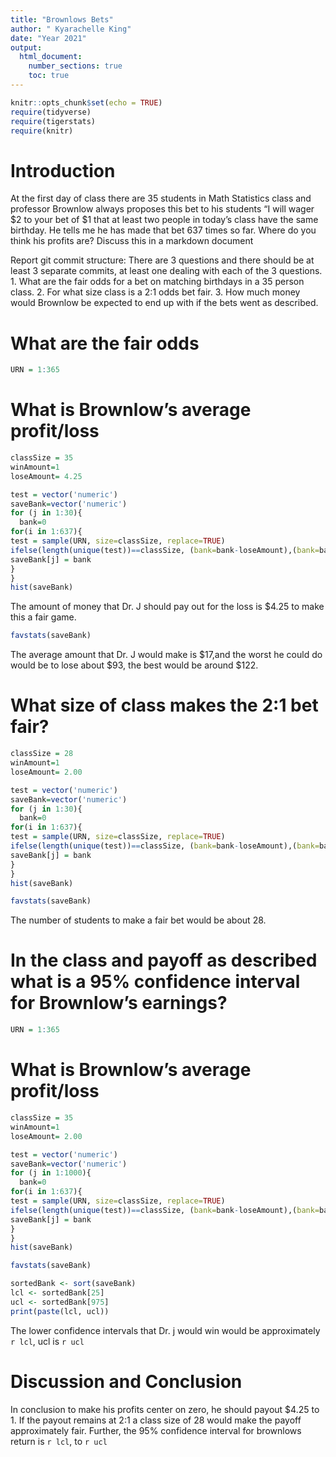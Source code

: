 ```yaml
---
title: "Brownlows Bets"
author: " Kyarachelle King"
date: "Year 2021"
output: 
  html_document:
    number_sections: true
    toc: true
---
```


```r
knitr::opts_chunk$set(echo = TRUE)
require(tidyverse)
require(tigerstats)
require(knitr)
```


<!-- We recommend you use git branches -- create a separate branch for each major section i.e. Introduction, Methods, Results, Inferential Results, and Discussion and Conclusions - leave the YAML block untouched until the final merge where you put in your own name !-->

# Introduction

<!--In this section you explain what you are trying to show.  Where did the data come from?  What is the research or other question you are trying to answer?!-->

 At the first day of class there are 35 students in Math Statistics class and professor Brownlow always proposes this bet to his students "I will wager $2 to your bet of $1 that at least two people in today's class have  the same birthday.  He tells me he has made that bet 637 times so far. Where do you think his profits are? Discuss this in a markdown document
 
Report git commit structure:
There are 3 questions and there should be at least 3 separate commits, at least one dealing with each of the 3 questions.
1. What are the fair odds for a bet on matching birthdays in a 35 person class.
2. For what size class is a 2:1 odds bet fair.
3. How much money would Brownlow be expected to end up with if the bets went as described.

# What are the fair odds  


<!--Decide on your methods:  In this section explain the approach you will take to attack the issue --- how will you decide on a likely estimate of professor Brownlow's earnings or losses after 637 bets. Also explain how you construct a 95% confidence interval about your estimate of his winnings !-->

```r
URN = 1:365
```

#  What is Brownlow's average profit/loss

```r
classSize = 35
winAmount=1
loseAmount= 4.25

test = vector('numeric')
saveBank=vector('numeric')
for (j in 1:30){
  bank=0
for(i in 1:637){
test = sample(URN, size=classSize, replace=TRUE)
ifelse(length(unique(test))==classSize, (bank=bank-loseAmount),(bank=bank+winAmount))
saveBank[j] = bank
}
}
hist(saveBank)

```

The amount of money that Dr. J should pay out for the loss is $4.25 to make this a fair game. 

```r
favstats(saveBank)
```
The average amount that Dr. J would make is $17,and the worst he could do would be to lose about $93, the best would be around $122.

#  What size of class makes the 2:1 bet fair?  
<!--Explain and display the results of your method of coming up with the estimate of professor Brownlows betting profits!-->

```r
classSize = 28
winAmount=1
loseAmount= 2.00

test = vector('numeric')
saveBank=vector('numeric')
for (j in 1:30){
  bank=0
for(i in 1:637){
test = sample(URN, size=classSize, replace=TRUE)
ifelse(length(unique(test))==classSize, (bank=bank-loseAmount),(bank=bank+winAmount))
saveBank[j] = bank
}
}
hist(saveBank)

```

```r
favstats(saveBank)
```

The number of students to make a fair bet would be about 28.

# In the class and payoff as described what is a 95% confidence interval for Brownlow's earnings?
  
<!--Explain and display your method of coming up with a 95% confidence interval of  professor Brownlows winnings (or losings)-->

```r
URN = 1:365
```

# What is Brownlow's average profit/loss

```r
classSize = 35
winAmount=1
loseAmount= 2.00

test = vector('numeric')
saveBank=vector('numeric')
for (j in 1:1000){
  bank=0
for(i in 1:637){
test = sample(URN, size=classSize, replace=TRUE)
ifelse(length(unique(test))==classSize, (bank=bank-loseAmount),(bank=bank+winAmount))
saveBank[j] = bank
}
}
hist(saveBank)

```

```r
favstats(saveBank)
```
```r
sortedBank <- sort(saveBank)
lcl <- sortedBank[25]
ucl <- sortedBank[975]
print(paste(lcl, ucl))
```

The lower confidence intervals that Dr. j would win would be approximately `r lcl`, ucl is `r ucl`


# Discussion and Conclusion

<!--Discussion and conclusion here.  If professor Brownlow is consistantly making or losing money how could he change his payout so that his profits center on zero?  Also discuss what size his class should be in order to have his current scheme balance at zero profit.!-->

In conclusion to make his profits center on zero, he should payout $4.25 to 1.  If the payout remains at 2:1 a class size of 28 would make the payoff approximately fair.  Further, the 95% confidence interval for brownlows return is `r lcl`, to `r ucl`